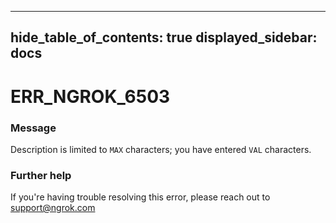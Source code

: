 

---
hide_table_of_contents: true
displayed_sidebar: docs
---


# ERR_NGROK_6503

### Message
Description is limited to `MAX` characters; you have entered `VAL` characters.

<ErrorDetails error="err_ngrok_6503" />



### Further help
If you're having trouble resolving this error, please reach out to [support@ngrok.com](mailto:support@ngrok.com?subject=Help%20with%20ERR_NGROK_6503)

